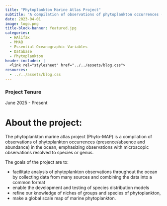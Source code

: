 ```yaml
---
title: "Phytoplankton Marine Atlas Project"
subtitle: "A compilation of observations of phytoplankton occurrences (presence/absence and abundance) worldwide"
date: 2023-04-01
image: logo.png
title-block-banner: featured.jpg
categories:
  - HAlifax
  - MMAB
  - Essential Oceanographic Variables
  - Database
  - Phytoplankton
header-includes: |
  <link rel="stylesheet" href="../../assets/blog.css">
resources:
  - ../../assets/blog.css
---
```


### Project Tenure

June 2025 - Present

# About the project:

The phytoplankton marine atlas project (Phyto-MAP) is a compilation of observations of phytoplankton occurrences (presence/absence and abundance) in the ocean, emphasizing observations with microscopic observations resolved to species or genus.

The goals of the project are to:

  - facilitate analysis of phytoplankton observations throughout the ocean by collecting data from many sources and combining the data into a common format
  - enable the development and testing of species distribution models
  - refine our knowledge of niches of groups and species of phytoplankton,
  - make a global scale map of marine phytoplankton.